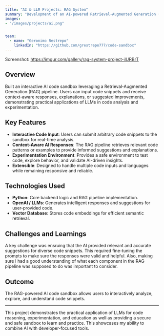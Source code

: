 ```yaml
---
title: "AI & LLM Projects: RAG System"
summary: "Development of an AI-powered Retrieval-Augmented Generation (RAG) system and a custom-built AI Agent to showcase practical applications of large language models (LLMs) in knowledge retrieval and task automation. "
images: 
- "/images/projects/ai.png"


team:
  - name: "Geronimo Restrepo"
    linkedIn: "https://github.com/grestrepo777/code-sandbox"
---
```


Screenshot: https://imgur.com/gallery/rag-system-project-ilURBrT

## Overview

Built an interactive AI code sandbox leveraging a Retrieval-Augmented Generation (RAG) pipeline. Users can input code snippets and receive context-aware responses, explanations, or suggested improvements, demonstrating practical applications of LLMs in code analysis and experimentation.  

## Key Features

- **Interactive Code Input**: Users can submit arbitrary code snippets to the sandbox for real-time analysis.
- **Context-Aware AI Responses**: The RAG pipeline retrieves relevant code patterns or examples to provide informed suggestions and explanations. 
- **Experimentation Environment**: Provides a safe environment to test code, explore behavior, and validate AI-driven insights. 
- **Extensible**: Designed to handle multiple code inputs and languages while remaining responsive and reliable. 

## Technologies Used

- **Python**: Core backend logic and RAG pipeline implementation. 
- **OpenAI / LLMs**: Generates intelligent responses and suggestions for user-provided code.
- **Vector Database**: Stores code embeddings for efficient semantic retrieval. 

## Challenges and Learnings

A key challenge was ensruing that the AI provided relevant and accurate suggestions for diverse code snippets. This required fine-tuning the prompts to make sure the responses were valid and helpful. 
Also, making sure I had a good understanding of what each component in the RAG pipeline was supposed to do was important to consider. 

## Outcome

The RAG-powered AI code sandbox allows users to interactively analyze, explore, and understand code snippets.  

---

This project demonstrates the practical application of LLMs for code reasoning, experimentation, and education as well as providing a secure and safe sandbox to learn and practice. This showcases my ability to combine AI with developer-focused tools. 
